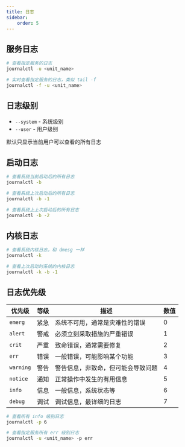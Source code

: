 ```yaml
---
title: 日志
sidebar:
    order: 5
---
```


## 服务日志

```bash
# 查看指定服务的日志
journalctl -u <unit_name>

# 实时查看指定服务的日志，类似 tail -f
journalctl -f -u <unit_name>
```

## 日志级别

- `--system` - 系统级别
- `--user` - 用户级别

默认只显示当前用户可以查看的所有日志

## 启动日志

```bash
# 查看系统当前启动后的所有日志
journalctl -b

# 查看系统上次启动后的所有日志
journalctl -b -1

# 查看系统上上次启动后的所有日志
journalctl -b -2
```

## 内核日志

```bash
# 查看系统内核日志，和 dmesg 一样
journalctl -k

# 查看上次启动时系统的内核日志
journalctl -k -b -1
```

## 日志优先级

| 优先级    | 等级 | 描述                               | 数值 |
| --------- | ---- | ---------------------------------- | ---- |
| `emerg`   | 紧急 | 系统不可用，通常是灾难性的错误     | 0    |
| `alert`   | 警戒 | 必须立刻采取措施的严重错误         | 1    |
| `crit`    | 严重 | 致命错误，通常需要修复             | 2    |
| `err`     | 错误 | 一般错误，可能影响某个功能         | 3    |
| `warning` | 警告 | 警告信息，非致命，但可能会导致问题 | 4    |
| `notice`  | 通知 | 正常操作中发生的有用信息           | 5    |
| `info`    | 信息 | 一般信息，系统状态等               | 6    |
| `debug`   | 调试 | 调试信息，最详细的日志             | 7    |

```bash
# 查看所有 info 级别日志
journalctl -p 6

# 查看指定服务所有 err 级别日志
journalctl -u <unit_name> -p err
```

